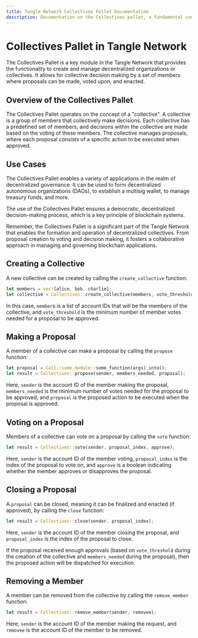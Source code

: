 ```yaml
---
title: Tangle Network Collectives Pallet Documentation
description: Documentation on the Collectives pallet, a fundamental component of the Tangle Network. Learn how to create, manage, and operate decentralized organizations.
---
```


# Collectives Pallet in Tangle Network

The Collectives Pallet is a key module in the Tangle Network that provides the functionality to create and manage decentralized organizations or collectives. It allows for collective decision making by a set of members where proposals can be made, voted upon, and enacted.

## Overview of the Collectives Pallet

The Collectives Pallet operates on the concept of a "collective". A collective is a group of members that collectively make decisions. Each collective has a predefined set of members, and decisions within the collective are made based on the voting of these members. The collective manages proposals, where each proposal consists of a specific action to be executed when approved.


## Use Cases
The Collectives Pallet enables a variety of applications in the realm of decentralized governance. It can be used to form decentralized autonomous organizations (DAOs), to establish a multisig wallet, to manage treasury funds, and more.

The use of the Collectives Pallet ensures a democratic, decentralized decision-making process, which is a key principle of blockchain systems.

Remember, the Collectives Pallet is a significant part of the Tangle Network that enables the formation and operation of decentralized collectives. From proposal creation to voting and decision making, it fosters a collaborative approach in managing and governing blockchain applications.


## Creating a Collective

A new collective can be created by calling the `create_collective` function:

```rust
let members = vec![alice, bob, charlie];
let collective = Collectives::create_collective(members, vote_threshold);
```
In this case, `member`s is a list of account IDs that will be the members of the collective, and `vote_threshold` is the minimum number of member votes needed for a proposal to be approved.

## Making a Proposal
A member of a collective can make a proposal by calling the `propose` function:

```rust
let proposal = Call::some_module::some_function(args).into();
let result = Collectives::propose(sender, members_needed, proposal);
```

Here, `sender` is the account ID of the member making the proposal, `members_needed` is the minimum number of votes needed for the proposal to be approved, and `proposal` is the proposed action to be executed when the proposal is approved.

## Voting on a Proposal
Members of a collective can vote on a proposal by calling the `vote` function:

```rust
let result = Collectives::vote(sender, proposal_index, approve);
```

Here, `sender` is the account ID of the member voting, `proposal_index` is the index of the proposal to vote on, and `approve` is a boolean indicating whether the member approves or disapproves the proposal.

## Closing a Proposal
A `proposal` can be closed, meaning it can be finalized and enacted (if approved), by calling the `close` function:

```rust
let result = Collectives::close(sender, proposal_index);
```

Here, `sender` is the account ID of the member closing the proposal, and `proposal_index` is the index of the proposal to close.

If the proposal received enough approvals (based on `vote_threshold` during the creation of the collective and `members_needed` during the proposal), then the proposed action will be dispatched for execution.

## Removing a Member
A member can be removed from the collective by calling the `remove_member` function:

```rust
let result = Collectives::remove_member(sender, removee);
```

Here, `sender` is the account ID of the member making the request, and `removee` is the account ID of the member to be removed.